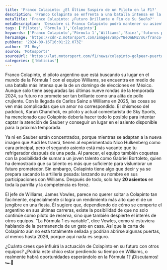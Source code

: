 ```yaml
---
title: 'Franco Colapinto: ¿El Último Suspiro de un Piloto en la F1?'
description: 'Franco Colapinto se enfrenta a una batalla intensa en la Fórmula 1. Con la llegada de Sainz, su futuro en Williams se complica. ¿Tendrá otra oportunidad?'
metaTitle: 'Franco Colapinto: ¿Futuro Brillante o Fin de Su Sueño?'
metaDescription: 'Descubre si Franco Colapinto podrá mantener su asiento en la F1 o si su futuro está en la cuerda floja con la llegada de Carlos Sainz a Williams.'
tags: ['Pilotos','Fórmula 1','Colapinto']
keywords: ['Franco Colapinto','Fórmula 1','Williams','Sainz','futuros pilotos']
heroImage: 'https://cdn-2.motorsport.com/images/amp/YBeOnEM2/s6/franco-colapinto-williams-raci.jpg'
pubDate: '2024-09-16T16:01:22.073Z'
author: 'F1 Hoy'
source: 'Motosports'
sourceUrl: 'https://lat.motorsport.com/f1/news/colapinto-golpear-puerta-sauber-2025/10653945/?utm_source=RSS&utm_medium=referral&utm_campaign=RSS-F1&utm_term=News&utm_content=lat'
categories: ['Noticias']
---
```

Franco Colapinto, el piloto argentino que está buscando su lugar en el mundo de la Fórmula 1 con el equipo Williams, se encuentra en medio de una batalla más intensa que la de un domingo de elecciones en México. Aunque solo tiene aseguradas las últimas nueve rondas de la temporada 2024, su futuro no promete ser tan brillante como una alita de pollo crujiente. Con la llegada de Carlos Sainz a Williams en 2025, las cosas se ven más complicadas que un amor no correspondido. El chismoso del paddock, Karun Chandhok, ex piloto y actual comentarista de Sky Sports, ha mencionado que Colapinto debería hacer todo lo posible para intentar captar la atención de Sauber y conseguir un lugar en el asiento disponible para la próxima temporada.

Ya ni en Sauber están concentrados, porque mientras se adaptan a la nueva imagen que Audi les traerá, tienen al experimentado Nico Hulkenberg como cara principal, pero el segundo asiento está más vacante que tu refrigerador después de una peda. Al parecer, el equipo también coquetea con la posibilidad de sumar a un joven talento como Gabriel Bortoleto, quien ha demostrado que su talento es más que suficiente para vislumbrar un futuro prometedor. Sin embargo, Colapinto tiene algo que decir y ya se prepara sacando la artillería pesada: lanzando su nombre en sus participaciones con Williams. Después de todo, solo hay **20 asientos** en toda la parrilla y la competencia es feroz.

El jefe de Williams, James Vowles, parece no querer soltar a Colapinto tan fácilmente, especialmente si logra un rendimiento más alto que el de un jengibre en una fiesta. Él sugiere que, dependiendo de cómo se comporte el argentino en sus últimas carreras, existe la posibilidad de que no solo continúe como piloto de reserva, sino que también despierte el interés de otros equipos. “La Fórmula 1 es variable", dice Vowles, como si estuviera hablando de la permanencia de un gato en casa. Así que la carta de Colapinto aún no está totalmente sellada y podrían abrirse algunas puertas, al menos hasta 2026, porque aquí nada es seguro.

¿Cuánto crees que influirá la actuación de Colapinto en su futuro con otros equipos? ¿Podría este chico estar perdiendo su tiempo en Williams, o realmente habrá oportunidades esperándolo en la Fórmula 1? ¡Discutamos! 🏎️💨


